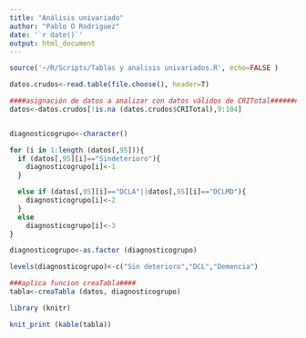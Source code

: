```yaml
---
title: "Análisis univariado"
author: "Pablo O Rodriguez"
date: '`r date()`'
output: html_document
---
```


```r
source('~/R/Scripts/Tablas y analisis univariados.R', echo=FALSE )

datos.crudos<-read.table(file.choose(), header=T)

####asignación de datos a analizar con datos válidos de CRITotal#######
datos<-datos.crudos[!is.na (datos.crudos$CRITotal),9:104]


diagnosticogrupo<-character()

for (i in 1:length (datos[,95])){
  if (datos[,95][i]=="Sindeterioro"){
    diagnosticogrupo[i]<-1
  }

  else if (datos[,95][i]=="DCLA"||datos[,95][i]=="DCLMD"){
    diagnosticogrupo[i]<-2
  }
  else
    diagnosticogrupo[i]<-3
}

diagnosticogrupo<-as.factor (diagnosticogrupo)

levels(diagnosticogrupo)<-c("Sin deterioro","DCL","Demencia")

###aplica funcion creaTabla####
tabla<-creaTabla (datos, diagnosticogrupo)

library (knitr)
```

```r
knit_print (kable(tabla))
```